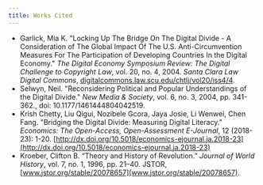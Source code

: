 ```yaml
---
title: Works Cited
---
```


- Garlick, Mia K. "Locking Up The Bridge On The Digital Divide - A Consideration
of The Global Impact Of The U.S. Anti-Circumvention Measures For The Participation
of Developing Countries In the Digital Economy." _The Digital Economy Symposium
Review: The Digital Challenge to Copyright Law_, vol. 20, no. 4, 2004.
_Santa Clara Law Digital Commons_, [digitalcommons.law.scu.edu/chtlj/vol20/iss4/4](https://digitalcommons.law.scu.edu/chtlj/vol20/iss4/4).
- Selwyn, Neil. "Reconsidering Political and Popular Understandings of the Digital
Divide." _New Media & Society_, vol. 6, no. 3, 2004, pp. 341-362.,
doi: 10.1177/1461444804042519.
- Krish Chetty, Liu Qigui, Nozibele Gcora, Jaya Josie, Li Wenwei, Chen Fang.
"Bridging the Digital Divide: Measuring Digital Literacy."
_Economics: The Open-Access, Open-Assessment E-Journal_, 12 (2018-23): 1-20.
[http://dx.doi.org/10.5018/economics-ejournal.ja.2018-23](http://dx.doi.org/10.5018/economics-ejournal.ja.2018-23)
- Kroeber, Clifton B. “Theory and History of Revolution.”
_Journal of World History_, vol. 7, no. 1, 1996, pp. 21–40. JSTOR,
[www.jstor.org/stable/20078657](www.jstor.org/stable/20078657).
